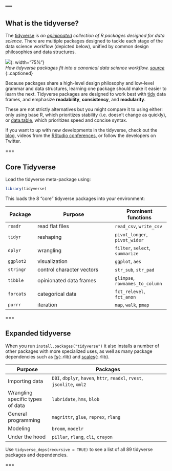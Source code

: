 ---
---

## What is the tidyverse? 

The [tidyverse](https://www.tidyverse.org/) is *an [opinionated](https://design.tidyverse.org/unifying-principles.html) collection of R packages designed for data science*. There are multiple packages designed to tackle each stage of the data science workflow (depicted below), unified by common design philosophies and data structures. 

![]({% include asset.html path="images/tidy-packages.png" %}){: width="75%"}  
*How tidyverse packages fit into a canonical data science workflow.  [source](https://rviews.rstudio.com/2017/06/08/what-is-the-tidyverse/)*
{:.captioned}

Because packages share a high-level design philosophy and low-level grammar and data structures, learning one package should make it easier to learn the next. Tidyverse packages are designed to work best with [tidy](https://r4ds.had.co.nz/tidy-data.html) data frames, and emphasize **readability**, **consistency**, and **modularity**.

These are not strictly alternatives but you might compare it to using either: only using base R, which prioritizes stability (i.e. doesn't change as quickly), or [data.table](https://rdatatable.gitlab.io/data.table/), which prioritizes speed and concise syntax. 

If you want to up with new developments in the tidyverse, check out the [blog](https://www.tidyverse.org/blog/), videos from the [RStudio conferences](https://rstudio.com/resources/rstudioconf-2020/), or follow the developers on Twitter. 

===

## Core Tidyverse

Load the tidyverse meta-package using:

```r
library(tidyverse)
```

This loads the 8 "core" tidyverse packages into your environment:

| Package    | Purpose                       |  Prominent functions | 
|------------+-------------------------------+----------------------|
| `readr`    |  read flat files              | `read_csv`, `write_csv` |
| `tidyr`    |  reshaping                    | `pivot_longer`, `pivot_wider` |
| `dplyr`    |  wrangling                    | `filter`, `select`, `summarize` |
| `ggplot2`  |  visualization                | `ggplot`, `aes` |
| `stringr`  |  control character vectors    | `str_sub`, `str_pad` |
| `tibble`   |  opinionated data frames      | `glimpse`, `rownames_to_column`|
| `forcats`  |  categorical data             | `fct_relevel`, `fct_anon` |
| `purrr`    |  iteration                    | `map`, `walk`, `pmap` |

===

## Expanded tidyverse

When you run `install.packages("tidyverse")` it also installs a number of other packages with more specialized uses, as well as many package dependencies such as [fs](){:.rlib} and [scales](){:.rlib}.  

| Purpose    | Packages                       |
|------------+-------------------------------|
| Importing data | `DBI`, `dbplyr`, `haven`, `httr`, `readxl`, `rvest`, `jsonlite`, `xml2` |
| Wrangling specific types of data | `lubridate`, `hms`, `blob` | 
| General programming | `magrittr`, `glue`, `reprex`, `rlang` |
| Modeling | `broom`, `modelr` |
| Under the hood | `pillar`, `rlang`, `cli`, `crayon` |

Use `tidyverse_deps(recursive = TRUE)` to see a list of all 89 tidyverse packages and dependencies. 

===

